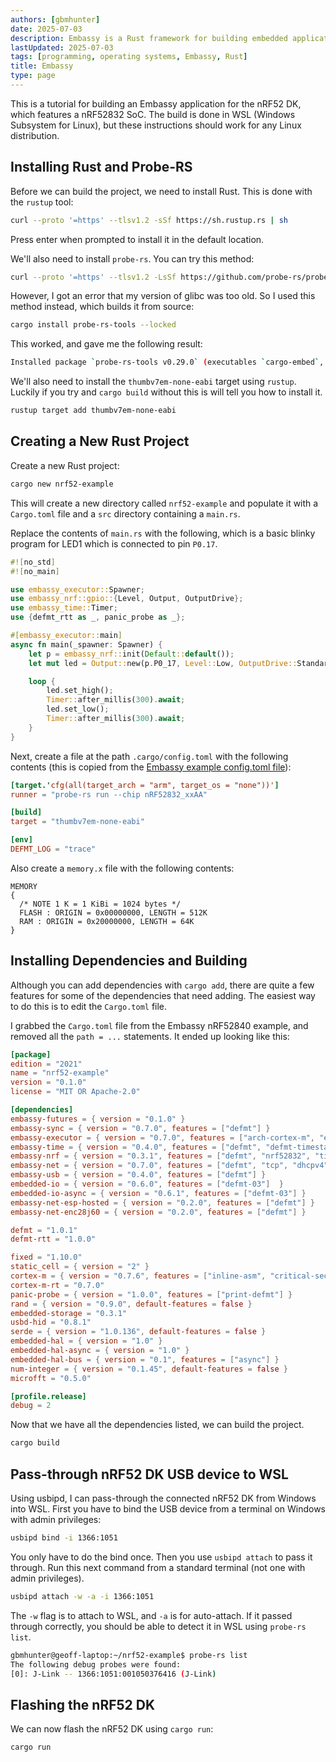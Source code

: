 ```yaml
---
authors: [gbmhunter]
date: 2025-07-03
description: Embassy is a Rust framework for building embedded applications.
lastUpdated: 2025-07-03
tags: [programming, operating systems, Embassy, Rust]
title: Embassy
type: page
---
```


This is a tutorial for building an Embassy application for the nRF52 DK, which features a nRF52832 SoC. The build is done in WSL (Windows Subsystem for Linux), but these instructions should work for any Linux distribution.

## Installing Rust and Probe-RS

Before we can build the project, we need to install Rust. This is done with the `rustup` tool:

```bash
curl --proto '=https' --tlsv1.2 -sSf https://sh.rustup.rs | sh
```

Press enter when prompted to install it in the default location.

We'll also need to install `probe-rs`. You can try this method:

```bash
curl --proto '=https' --tlsv1.2 -LsSf https://github.com/probe-rs/probe-rs/releases/latest/download/probe-rs-tools-installer.sh | sh
```

However, I got an error that my version of glibc was too old. So I used this method instead, which builds it from source:

```bash
cargo install probe-rs-tools --locked
```

This worked, and gave me the following result:

```bash
Installed package `probe-rs-tools v0.29.0` (executables `cargo-embed`, `cargo-flash`, `probe-rs`)
```

We'll also need to install the `thumbv7em-none-eabi` target using `rustup`. Luckily if you try and `cargo build` without this is will tell you how to install it.

```bash
rustup target add thumbv7em-none-eabi
```

## Creating a New Rust Project

Create a new Rust project:

```bash
cargo new nrf52-example
```

This will create a new directory called `nrf52-example` and populate it  with a `Cargo.toml` file and a `src` directory containing a `main.rs`.

Replace the contents of `main.rs` with the following, which is a basic blinky program for LED1 which is connected to pin `P0.17`.

```rust
#![no_std]
#![no_main]

use embassy_executor::Spawner;
use embassy_nrf::gpio::{Level, Output, OutputDrive};
use embassy_time::Timer;
use {defmt_rtt as _, panic_probe as _};

#[embassy_executor::main]
async fn main(_spawner: Spawner) {
    let p = embassy_nrf::init(Default::default());
    let mut led = Output::new(p.P0_17, Level::Low, OutputDrive::Standard);

    loop {
        led.set_high();
        Timer::after_millis(300).await;
        led.set_low();
        Timer::after_millis(300).await;
    }
}
```

Next, create a file at the path `.cargo/config.toml` with the following contents (this is copied from the [Embassy example config.toml file](https://github.com/embassy-rs/embassy/blob/main/examples/nrf52840/.cargo/config.toml)):

```toml title=".cargo/config.toml"
[target.'cfg(all(target_arch = "arm", target_os = "none"))']
runner = "probe-rs run --chip nRF52832_xxAA"

[build]
target = "thumbv7em-none-eabi"

[env]
DEFMT_LOG = "trace"
```

Also create a `memory.x` file with the following contents:

```text title="memory.x"
MEMORY
{
  /* NOTE 1 K = 1 KiBi = 1024 bytes */
  FLASH : ORIGIN = 0x00000000, LENGTH = 512K
  RAM : ORIGIN = 0x20000000, LENGTH = 64K
}
```

## Installing Dependencies and Building

Although you can add dependencies with `cargo add`, there are quite a few features for some of the dependencies that need adding. The easiest way to do this is to edit the `Cargo.toml` file.

I grabbed the `Cargo.toml` file from the Embassy nRF52840 example, and removed all the `path = ...` statements. It ended up looking like this:

```toml title="Cargo.toml"
[package]
edition = "2021"
name = "nrf52-example"
version = "0.1.0"
license = "MIT OR Apache-2.0"

[dependencies]
embassy-futures = { version = "0.1.0" }
embassy-sync = { version = "0.7.0", features = ["defmt"] }
embassy-executor = { version = "0.7.0", features = ["arch-cortex-m", "executor-thread", "executor-interrupt", "defmt"] }
embassy-time = { version = "0.4.0", features = ["defmt", "defmt-timestamp-uptime"] }
embassy-nrf = { version = "0.3.1", features = ["defmt", "nrf52832", "time-driver-rtc1", "gpiote", "unstable-pac", "time"] }
embassy-net = { version = "0.7.0", features = ["defmt", "tcp", "dhcpv4", "medium-ethernet"] }
embassy-usb = { version = "0.4.0", features = ["defmt"] }
embedded-io = { version = "0.6.0", features = ["defmt-03"]  }
embedded-io-async = { version = "0.6.1", features = ["defmt-03"] }
embassy-net-esp-hosted = { version = "0.2.0", features = ["defmt"] }
embassy-net-enc28j60 = { version = "0.2.0", features = ["defmt"] }

defmt = "1.0.1"
defmt-rtt = "1.0.0"

fixed = "1.10.0"
static_cell = { version = "2" }
cortex-m = { version = "0.7.6", features = ["inline-asm", "critical-section-single-core"] }
cortex-m-rt = "0.7.0"
panic-probe = { version = "1.0.0", features = ["print-defmt"] }
rand = { version = "0.9.0", default-features = false }
embedded-storage = "0.3.1"
usbd-hid = "0.8.1"
serde = { version = "1.0.136", default-features = false }
embedded-hal = { version = "1.0" }
embedded-hal-async = { version = "1.0" }
embedded-hal-bus = { version = "0.1", features = ["async"] }
num-integer = { version = "0.1.45", default-features = false }
microfft = "0.5.0"

[profile.release]
debug = 2
```

Now that we have all the dependencies listed, we can build the project.

```bash
cargo build
```

## Pass-through nRF52 DK USB device to WSL

Using usbipd, I can pass-through the connected nRF52 DK from Windows into WSL. First you have to bind the USB device from a terminal on Windows with admin privileges:

```bash
usbipd bind -i 1366:1051
```

You only have to do the bind once. Then you use `usbipd attach` to pass it through. Run this next command from a standard terminal (not one with admin privileges).

```bash
usbipd attach -w -a -i 1366:1051
```

The `-w` flag is to attach to WSL, and `-a` is for auto-attach. If it passed through correctly, you should be able to detect it in WSL using `probe-rs list`.

```bash
gbmhunter@geoff-laptop:~/nrf52-example$ probe-rs list
The following debug probes were found:
[0]: J-Link -- 1366:1051:001050376416 (J-Link)
```

## Flashing the nRF52 DK

We can now flash the nRF52 DK using `cargo run`:

```bash
cargo run
```




